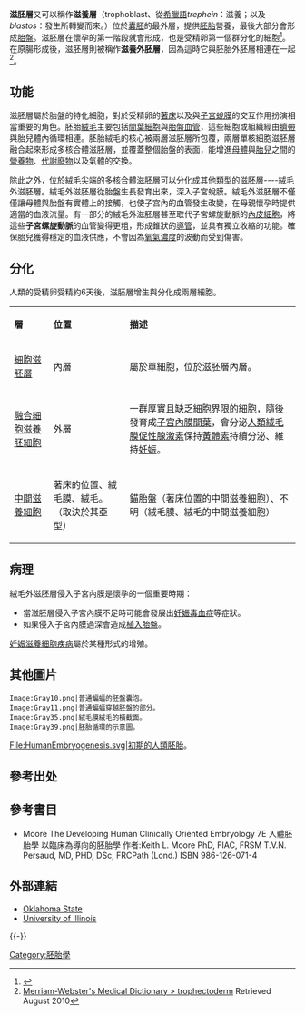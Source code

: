 {{Infobox Embryology |
  Name          = 滋胚層 |
  Latin         = trophoblastus; massa cellularis externa |
  GraySubject   = 6 |
  GrayPage      = 46 |
  Image         = Blastocyst zh-hans.svg |
  Caption       = [[囊胚|囊胚]]中具有[[內細胞群|內細胞群]]以及'''滋胚層''' |
  Image2        = Gray32.png |
  Caption2      = [[受精卵|受精卵]]已經嵌入[[子宮內膜|子宮內膜]](剖面圖示)<BR><BR>am. [[羊膜腔|羊膜腔]]<BR>b.c. [[血液凝塊|血液凝塊]]<BR>b.s. [[連接柄|連接柄]]<BR>ect. [[胚胎外胚層|胚胎外胚層]].<BR>ent. [[胚胎內胚層|胚胎內胚層]]<BR>mes. [[中胚層|中胚層]]<BR>m.v. [[孕婦|孕婦]][[血管|血管]].<BR>tr. 滋胚層<BR>u.e. [[子宮上皮細胞|子宮上皮細胞]]<BR>u.g. [[子宮腺|子宮腺]]<BR>y.s. [[卵黃囊|卵黃囊]] |
  System        = |
  CarnegieStage = |
  Days          = 6 |
  Precursor     = |
  GivesRiseTo   = [[胎膜|胎膜]] |
  MeshName       = Trophoblasts |
  MeshNumber   = A16.254.085.162 |
  Code         = [[Terminologia_Embryologica|TE]] E6.0.1.1.2.0.2 |
}}

'''滋胚層'''又可以稱作'''滋養層'''（trophoblast、從[[希臘語|希臘語]]''trephein''：滋養；以及''blastos''：發生所轉變而來。）位於[[囊胚|囊胚]]的最外層，提供[[胚胎|胚胎]]營養，最後大部分會形成[[胎盤|胎盤]]。滋胚層在懷孕的第一階段就會形成，也是受精卵第一個群分化的細胞<ref>{{Cite web |url=http://www.britannica.com/EBchecked/topic/606502/trophoblast |title=存档副本 |accessdate=2011-07-29 |archive-date=2015-04-29 |archive-url=https://web.archive.org/web/20150429061218/http://www.britannica.com/EBchecked/topic/606502/trophoblast |dead-url=no }}</ref>。在原腸形成後，滋胚層則被稱作'''滋養外胚層'''，因為這時它與胚胎外胚層相連在一起<ref>[http://www.merriam-webster.com/medical/trophectoderm Merriam-Webster's Medical Dictionary > trophectoderm] {{Wayback|url=http://www.merriam-webster.com/medical/trophectoderm |date=20160826042916 }} Retrieved August 2010</ref>。

==功能==
滋胚層屬於胎盤的特化細胞，對於受精卵的[[著床|著床]]以及與[[子宮蛻膜|子宮蛻膜]]的交互作用扮演相當重要的角色。胚胎[[絨毛|絨毛]]主要包括[[間葉細胞|間葉細胞]]與[[胎盤血管|胎盤血管]]，這些細胞或組織經由[[臍帶|臍帶]]與胎兒體內循環相連。胚胎絨毛的核心被兩層滋胚層所包覆，兩層單核細胞滋胚層融合起來形成多核合體滋胚層，並覆蓋整個胎盤的表面，能增進[[母體|母體]]與[[胎兒|胎兒]]之間的[[營養物|營養物]]、[[代謝廢物|代謝廢物]]以及氣體的交換。

除此之外，位於絨毛尖端的多核合體滋胚層可以分化成其他類型的滋胚層----絨毛外滋胚層。絨毛外滋胚層從胎盤生長發育出來，深入子宮蛻膜。絨毛外滋胚層不僅僅讓母體與胎盤有實體上的接觸，也使子宮內的血管發生改變，在母親懷孕時提供適當的血液流量。有一部分的絨毛外滋胚層甚至取代子宮螺旋動脈的[[內皮細胞|內皮細胞]]，將這些'''子宮螺旋動脈'''的血管變得更粗，形成錐狀的[[導管|導管]]，並具有獨立收縮的功能。確保胎兒獲得穩定的血液供應，不會因為[[氧氣|氧氣]][[濃度|濃度]]的波動而受到傷害。

==分化==
人類的受精卵受精約6天後，滋胚層增生與分化成兩層細胞。

{| class="wikitable"
| '''層''' || '''位置''' || '''描述'''
|- 
| [[細胞滋胚層|細胞滋胚層]] || 內層 || 屬於單細胞，位於滋胚層內層。
|- 
| [[融合細胞滋養胚細胞|融合細胞滋養胚細胞]] || 外層 || 一群厚實且缺乏細胞界限的細胞，隨後發育成[[子宮內膜|子宮內膜]][[間葉|間葉]]，會分泌[[人類絨毛膜促性腺激素|人類絨毛膜促性腺激素]]保持[[黃體素|黃體素]]持續分泌、維持[[妊娠|妊娠]]。 
|-
| [[中間滋養細胞|中間滋養細胞]] || 著床的位置、絨毛膜、絨毛。（取決於其亞型） || 錨胎盤（著床位置的中間滋養細胞）、不明（絨毛膜、絨毛的中間滋養細胞） 
|}

==病理==
絨毛外滋胚層侵入子宮內膜是懷孕的一個重要時期：
*當滋胚層侵入子宮內膜不足時可能會發展出[[妊娠毒血症|妊娠毒血症]]等症狀。
*如果侵入子宮內膜過深會造成[[植入胎盤|植入胎盤]]。

[[妊娠滋養細胞疾病|妊娠滋養細胞疾病]]屬於某種形式的增殖。

==其他圖片==
<gallery>
 Image:Gray10.png|普通蝙蝠的胚盤囊泡。
 Image:Gray11.png|普通蝙蝠穿越胚盤的部分。
 Image:Gray35.png|絨毛膜絨毛的橫截面。
 Image:Gray39.png|胚胎循環的示意圖。
File:HumanEmbryogenesis.svg|初期的[[人類胚胎|人類胚胎]]。
</gallery>

==參考出处==
{{Reflist}}

==參考書目==
{{refbegin}}
*Moore The Developing Human Clinically Oriented Embryology 7E 人體胚胎學 以臨床為導向的胚胎學 作者:Keith L. Moore PhD, FIAC, FRSM T.V.N. Persaud, MD, PHD, DSc, FRCPath (Lond.) ISBN 986-126-071-4
{{refend}}

==外部連結==
*[http://www.ansi.okstate.edu/course/3443/study/EmbryoDevelopment/porcine/sld020.htm Oklahoma State] {{Wayback|url=http://www.ansi.okstate.edu/course/3443/study/EmbryoDevelopment/porcine/sld020.htm |date=20060518001638 }}
*[https://web.archive.org/web/20020910124219/http://soma.npa.uiuc.edu/labs/greenough/statements/rswain/hormones/images/blastocyst.gif University of Illinois]
{{-}}
{{Embryology}}

[[Category:胚胎學|Category:胚胎學]]